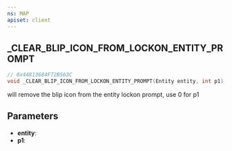 ```yaml
---
ns: MAP
apiset: client
---
```

## _CLEAR_BLIP_ICON_FROM_LOCKON_ENTITY_PROMPT

```c
// 0x44813684F72B563C
void _CLEAR_BLIP_ICON_FROM_LOCKON_ENTITY_PROMPT(Entity entity, int p1);
```

will remove the blip icon from the entity lockon prompt, use 0 for p1

## Parameters
* **entity**:
* **p1**: